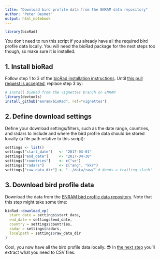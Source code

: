 ```yaml
---
title: "Download bird profile data from the ENRAM data repository"
author: "Peter Desmet"
output: html_notebook
---
```


```r
library(bioRad)
```

You don't need to run this script if you already have all the required bird profile data locally. You will need the bioRad package for the next steps too though, so make sure it is installed.

## 1. Install bioRad

Follow step 1 to 3 of the [bioRad installation instructions](https://github.com/adokter/bioRad#installation). Until [this pull request is accepted](https://github.com/adokter/bioRad/pull/32), replace step 3 by:

```r
# Install bioRad from the vignettes branch on ENRAM
library(devtools)
install_github("enram/bioRad", ref="vignettes")
```

## 2. Define download settings

Define your download settings/filters, such as the date range, countries, and radars to include and where the bird profile data should be stored locally (a file path relative to this script):

```r
settings <- list()
settings["start_date"]   <- "2017-03-01"
settings["end_date"]     <- "2017-04-30"
settings["countries"]    <- c("se")
settings["radars"]       <- c("ang", "kkr")
settings["raw_data_dir"] <- "../data/raw/" # Needs a trailing slash!
```

## 3. Download bird profile data

Download the data from the [ENRAM bird profile data repository](http://enram.github.io/data-repository). Note that this step might take some time:

```r
bioRad::download_vp(
  start_date = settings$start_date,
  end_date = settings$end_date,
  country = settings$countries,
  radar = settings$radars,
  localpath = settings$raw_data_dir
)
```

Cool, you now have all the bird profile data locally. 😎 In [the next step](2_vp_to_csv.Rmd) you'll extract what you need to CSV files.

